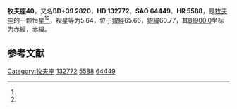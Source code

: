 {{Starbox begin
| name = 牧夫座40
}}
{{Starbox observe
| epoch = [[J2000.0|J2000.0]]
| constell = [[牧夫座|牧夫座]]<ref name=SIMBAD>{{cite web
 | url=http://simbad.u-strasbg.fr/simbad/sim-id?Ident=HR+5588
 | title =Pulsating variable Star
 | publisher=Centre de Données astronomiques de Strasbourg
 | work=SIMBAD
 | accessdate=2012-07-13}}</ref><ref name=DATA>{{cite web
 | url=http://vizier.u-strasbg.fr/viz-bin/VizieR-5?-out.add=.&-source=5050&-corr=PK=HR&-out.max=9999&HR=5588
 | title=VizieR Detailed Page
 | accessdate=2012-07-13
 | archive-date=2016-03-05
 | archive-url=https://web.archive.org/web/20160305023919/http://vizier.u-strasbg.fr/viz-bin/VizieR-5?-out.add=.&-source=5050&-corr=PK=HR&-out.max=9999&HR=5588
 | dead-url=no
 }}</ref>
| 星官 = 
| ra = {{RA|14|59|36.9}}<ref name=SIMBAD /><ref name=DATA />
| dec = {{DEC|+39|15|55}}<ref name=SIMBAD /><ref name=DATA />
| appmag_v = 5.64<ref name=SIMBAD /><ref name=DATA />
}}
{{Starbox character
| class = F0-2IV-III<ref name=SIMBAD /><ref name=DATA />
| b-v = 0.31<ref name=SIMBAD /><ref name=DATA />
| u-b = 0.03<ref name=SIMBAD /><ref name=DATA />
| r-i = <ref name=SIMBAD /><ref name=DATA />
| variable = 
}}
{{Starbox astrometry
| radial_v = 0.03
| prop_mo_ra = 12
| parallax = 
| p_error = 
}}
{{Starbox catalog
| names =BD+39 2820，[[SAO星表|SAO]] 64449，[[HD星表|HD]] 132772，[[HR星表|HR]] 5588}}
{{Starbox reference |Simbad=HR+5588}}
{{Starbox end}}

'''牧夫座40'''，又名'''BD+39 2820'''，'''HD 132772'''、'''SAO 64449'''、'''HR 5588'''，是[[牧夫座|牧夫座]]的一颗恒星<ref name=SIMBAD /><ref name=DATA />，视星等为5.64，位于[[銀道座標系|銀經]]65.66，[[銀道座標系|銀緯]]60.77，其[[B1900.0|B1900.0]]坐标为赤經{{RA|14|55|46.8}}，赤緯{{DEC|+39|60.77|42}}。

== 参考文献 ==
{{reflist}}

{{star-stub}}

{{牧夫座恒星}}
[[Category:牧夫座|Category:牧夫座]]
[[Category:HD和HDE天體|132772]]
[[Category:HR天體|5588]]
[[Category:SAO天體|64449]]